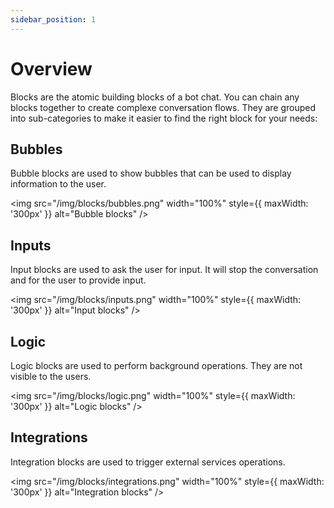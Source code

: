 ```yaml
---
sidebar_position: 1
---
```


# Overview

Blocks are the atomic building blocks of a bot chat. You can chain any blocks together to create complexe conversation flows. They are grouped into sub-categories to make it easier to find the right block for your needs:

## Bubbles

Bubble blocks are used to show bubbles that can be used to display information to the user.

<img
  src="/img/blocks/bubbles.png"
  width="100%"
  style={{ maxWidth: '300px' }}
  alt="Bubble blocks"
/>

## Inputs

Input blocks are used to ask the user for input. It will stop the conversation and for the user to provide input.

<img
  src="/img/blocks/inputs.png"
  width="100%"
  style={{ maxWidth: '300px' }}
  alt="Input blocks"
/>

## Logic

Logic blocks are used to perform background operations. They are not visible to the users.

<img
  src="/img/blocks/logic.png"
  width="100%"
  style={{ maxWidth: '300px' }}
  alt="Logic blocks"
/>

## Integrations

Integration blocks are used to trigger external services operations.

<img
  src="/img/blocks/integrations.png"
  width="100%"
  style={{ maxWidth: '300px' }}
  alt="Integration blocks"
/>
